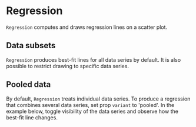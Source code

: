 
# Regression

<Meta of={RegressionStories} />

`Regression` computes and draws regression lines on a scatter plot.

<ArgTypes of={RegressionStories} />

## Data subsets

`Regression` produces best-fit lines for all data series by default. It is also possible to restrict drawing to specific data series.

<Canvas of={RegressionStories.AllSeries} />
<Canvas of={RegressionStories.IndividualSeries} />

## Pooled data

By default, `Regression` treats individual data series. To produce a regression that combines several data series, set prop `variant` to 'pooled'. In the example below, toggle visibility of the data series and observe how the best-fit line changes.

<Canvas of={RegressionStories.PooledData} />
